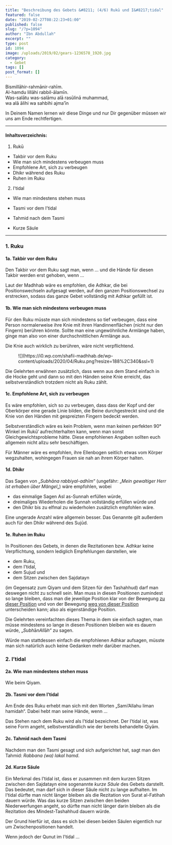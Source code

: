 ```yaml
---
title: "Beschreibung des Gebets &#8211; (4/6) Rukū und I&#8217;tidal"
featured: false
date: "2019-02-27T08:22:23+01:00"
published: false
slug: "/?p=1094"
author: "Ibn Abdullah"
excerpt: ""
type: post
id: 1094
image: /uploads/2019/02/gears-1236578_1920.jpg
category:
  - Gebet
tags: []
post_format: []
---
```


Bismillāhir-rahmānir-rahīm.  
Al-hamdu lillāhi rabbil-ālamīn.  
Was-salātu was-salāmu alā rasūlinā muhammad,  
wa alā ālihi wa sahbihi ajma’īn

In Deinem Namen lernen wir diese Dinge und nur Dir gegenüber müssen wir uns am Ende rechtfertigen.

---

#### Inhaltsverzeichnis:

1. Rukū

- Takbir vor dem Ruku
- Wie man sich mindestens verbeugen muss
- Empfohlene Art, sich zu verbeugen
- Dhikr während des Ruku
- Ruhen im Ruku

2. I’tidal

- Wie man mindestens stehen muss

- Tasmi vor dem I’tidal
- Tahmid nach dem Tasmi
- Kurze Säule

---

### 1. Ruku

#### 1a. Takbir vor dem Ruku

Den Takbir vor dem Ruku sagt man, wenn … und die Hände für diesen Takbir werden erst gehoben, wenn …

Laut der Madhhab wäre es empfohlen, die Adhkar, die bei Positionswechseln aufgesagt werden, auf den ganzen Positionswechsel zu erstrecken, sodass das ganze Gebet vollständig mit Adhkar gefüllt ist.

#### 1b. Wie man sich mindestens verbeugen muss

Für den Ruku müsste man sich mindestens so tief verbeugen, dass eine Person normalerweise ihre Knie mit ihren Handinnenflächen (nicht nur den Fingern) berühren könnte. Sollte man eine ungewöhnliche Armlänge haben, ginge man also von einer durchschnittlichen Armlänge aus.

Die Knie auch wirklich zu berühren, wäre nicht verpflichtend.

<div class="wp-block-image">
  <figure class="aligncenter size-large is-resized">
    ![](https://i0.wp.com/shafii-madhhab.de/wp-content/uploads/2020/04/Ruku.png?resize=188%2C340&ssl=1)
  </figure>
</div>
Die Gelehrten erwähnen zusätzlich, dass wenn aus dem Stand einfach in die Hocke
geht und dann so mit den Händen seine Knie erreicht, das selbstverständlich
trotzdem nicht als Ruku zählt.

#### 1c. Empfohlene Art, sich zu verbeugen

Es wäre empfohlen, sich so zu verbeugen, dass dass der Kopf und der Oberkörper eine gerade Linie bilden, die Beine durchgestreckt sind und die Knie von den Händen mit gespreizten Fingern bedeckt werden.

Selbstverständlich wäre es kein Problem, wenn man keinen perfekten 90° Winkel im Rukū‘ aufrechterhalten kann, wenn man sonst Gleichgewichtsprobleme hätte. Diese empfohlenen Angaben sollten euch allgemein nicht allzu sehr beschäftigen.

Für Männer wäre es empfohlen, ihre Ellenbogen seitlich etwas vom Körper wegzuhalten, wohingegen Frauen sie nah an ihrem Körper halten.

#### 1d. Dhikr

Das Sagen von „_Subhāna rabbiyal-adhīm_“ (ungefähr: „_Mein gewaltiger Herr ist erhaben über Mängel_„) wäre empfohlen, wobei

- das einmalige Sagen Asl as-Sunnah erfüllen würde,
- dreimaliges Wiederholen die Sunnah vollständig erfüllen würde und
- den Dhikr bis zu elfmal zu wiederholen zusätzlich empfohlen wäre.

Eine ungerade Anzahl wäre allgemein besser. Das Genannte gilt außerdem auch für den Dhikr während des Sujūd.

#### 1e. Ruhen im Ruku

In Positionen des Gebets, in denen die Rezitationen bzw. Adhkar keine Verpflichtung, sondern lediglich Empfehlungen darstellen, wie

- dem Ruku,
- dem I’tidal,
- dem Sujud und
- dem Sitzen zwischen den Sajdatayn

(im Gegensatz zum Qiyam und dem Sitzen für den Tashahhud) darf man deswegen nicht zu schnell sein. Man muss in diesen Positionen zumindest so lange bleiben, dass man die jeweilige Position klar von der Bewegung <span style="text-decoration: underline;">zu dieser Position</span> und von der Bewegung <span style="text-decoration: underline;">weg von dieser Position</span> unterscheiden kann; also als eigenständige Position.

Die Gelehrten vereinfachten dieses Thema in dem sie einfach sagten, man müsse mindestens so lange in diesen Positionen bleiben wie es dauern würde, „*Subh*ā*nAll*ā*h*“ zu sagen.

Würde man stattdessen einfach die empfohlenen Adhkar aufsagen, müsste man sich natürlich auch keine Gedanken mehr darüber machen.

### 2. I’tidal

#### 2a. Wie man mindestens stehen muss

Wie beim Qiyam.

#### 2b. Tasmi vor dem I’tidal

Am Ende des Ruku erhebt man sich mit den Worten „Sami’Allahu liman hamidah“. Dabei hebt man seine Hände, wenn …

Das Stehen nach dem Ruku wird als I’tidal bezeichnet. Der I’tidal ist, was seine Form angeht, selbstverständlich wie der bereits behandelte Qiyām.

#### 2c. Tahmid nach dem Tasmi

Nachdem man den Tasmi gesagt und sich aufgerichtet hat, sagt man den Tahmid: _Rabbana (wa) lakal hamd_.

#### 2d. Kurze Säule

Ein Merkmal des I’tidal ist, dass er zusammen mit dem kurzen Sitzen zwischen den Sajdatayn eine sogenannte _kurze Säule_ des Gebets darstellt. Das bedeutet, man darf sich in dieser Säule nicht zu lange aufhalten. Im I’tidal dürfte man nicht länger bleiben als die Rezitation von Surat al-Fatihah dauern würde. Was das kurze Sitzen zwischen den beiden Niederwerfungen angeht, so dürfte man nicht länger darin bleiben als die Rezitation des Mindest-Tashahhud dauern würde.

Der Grund hierfür ist, dass es sich bei diesen beiden Säulen eigentlich nur um Zwischenpositionen handelt.

Wenn jedoch der Qunut im I’tidal …
